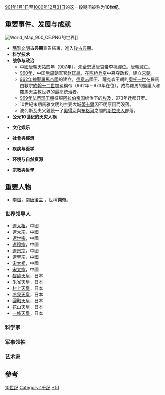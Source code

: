 {{Unreferenced|time=2018-06-27T12:55:49+00:00}}
{{CenturyTOC|10}}
[[901年|901年]][[1月1日|1月1日]]至[[1000年|1000年]][[12月31日|12月31日]]的这一段期间被称为'''10世纪'''。

==重要事件、发展与成就== 
[[File:World_Map_900_CE.PNG|right]]的世界]]
*[[瑪雅文明|瑪雅文明]]'''古典期'''宣告結束，進入[[後古典期|後古典期]]。
* '''科学技术'''
* '''战争与政治'''
** 中國[[唐朝|唐朝]]天祐四年（[[907年|907年]]），[[朱温|朱全忠]]逼[[唐哀帝|唐哀帝]]李柷禪位。[[唐朝|唐朝]]滅亡。
** [[960年|960年]]，中国[[后周|后周]]朝军官[[赵匡胤|赵匡胤]]，在[[陈桥兵变|陈桥兵变]]中篡夺政权，建立[[宋朝|宋朝]]。
** [[962年|962年]][[神聖羅馬帝國|神聖羅馬帝國]]的建立，[[德意志|德意志]]國王、薩克森王朝的[[奥托一世_(神圣罗马帝国)|奧托一世]]在羅馬由教宗[[約翰十二世|約翰十二世]]加冕稱帝（962年－973年在位），成為羅馬的監護人和羅馬天主教世界的最高統治者。
** [[969年|969年]][[法蒂玛王朝|法蒂玛王朝]]征服[[阿拉伯帝国|阿拉伯帝国]]统治下的[[埃及|埃及]]，973年迁都开罗。
** 10世紀末期馬雅文明的主要大城[[蒂卡爾|蒂卡爾]]因不明原因而沒落。
** 波列斯瓦夫父親統一了[[奧得河|奧得河]]與[[布格河|布格河]]之間的[[斯拉夫人|斯拉夫人]]部落。
* '''公元10世纪的天灾人祸'''

* '''文化娱乐'''

* '''社會與經濟'''

* '''疾病与医学'''

* '''环境与自然资源'''

* '''宗教與哲學'''

== 重要人物 ==
*[[李煜|李煜]]，[[南唐|南唐]][[李煜|後主]] ，世稱'''詞帝'''。
=== 世界领导人 ===
* [[耶律阿保机|遼太祖]]，中國
* [[耶律德光|遼太宗]]，中國
* [[辽世宗|遼世宗]]，中國
* [[遼穆宗|遼穆宗]]，中國
* [[遼景宗|遼景宗]]，中國
* [[遼聖宗|遼聖宗]]，中國
* [[宋太祖|宋太祖]]，中國
* [[宋太宗|宋太宗]]，中國
* [[醍醐天皇|醍醐天皇]]，日本
* [[朱雀天皇|朱雀天皇]]，日本
* [[村上天皇|村上天皇]]，日本
* [[冷泉天皇|冷泉天皇]]，日本
* [[圓融天皇|圓融天皇]]，日本
* [[花山天皇|花山天皇]]，日本
* [[一條天皇|一條天皇]]，日本

=== 科学家 ===

=== 军事领袖 ===

=== 艺术家 ===

== 參考 ==

{{Reflist}}

{{世纪|10}}

[[Category:10世纪|]]
[[Category:1千纪|Category:1千纪]]
[[Category:世纪|+10]]